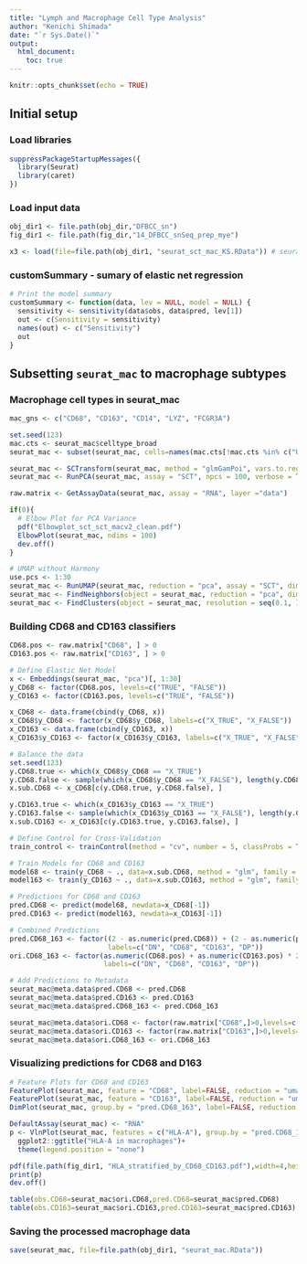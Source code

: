 ```yaml
---
title: "Lymph and Macrophage Cell Type Analysis"
author: "Kenichi Shimada"
date: "`r Sys.Date()`"
output:
  html_document:
    toc: true
---
```


```r
knitr::opts_chunk$set(echo = TRUE)
```

## Initial setup

### Load libraries
```r
suppressPackageStartupMessages({
  library(Seurat)
  library(caret)
})
```

### Load input data
```r
obj_dir1 <- file.path(obj_dir,"DFBCC_sn")
fig_dir1 <- file.path(fig_dir,"14_DFBCC_snSeq_prep_mye")

x3 <- load(file=file.path(obj_dir1, "seurat_sct_mac_KS.RData")) # seurat_mac
```

### customSummary - sumary of elastic net regression
```r
# Print the model summary
customSummary <- function(data, lev = NULL, model = NULL) {
  sensitivity <- sensitivity(data$obs, data$pred, lev[1])
  out <- c(Sensitivity = sensitivity)
  names(out) <- c("Sensitivity")
  out
}

```

## Subsetting `seurat_mac` to macrophage subtypes

### Macrophage cell types in seurat_mac

```r
mac_gns <- c("CD68", "CD163", "CD14", "LYZ", "FCGR3A")
```

```r
set.seed(123)
mac.cts <- seurat_mac$celltype_broad
seurat_mac <- subset(seurat_mac, cells=names(mac.cts[!mac.cts %in% c("Undetermined", "CTSK_TAM")]))

seurat_mac <- SCTransform(seurat_mac, method = "glmGamPoi", vars.to.regress = "mitoRatio", verbose = TRUE, variable.features.n = 3000)
seurat_mac <- RunPCA(seurat_mac, assay = "SCT", npcs = 100, verbose = TRUE)

raw.matrix <- GetAssayData(seurat_mac, assay = "RNA", layer ="data")

if(0){
  # Elbow Plot for PCA Variance
  pdf("Elbowplot_sct_sct_macv2_clean.pdf")
  ElbowPlot(seurat_mac, ndims = 100)
  dev.off()
}

# UMAP without Harmony
use.pcs <- 1:30
seurat_mac <- RunUMAP(seurat_mac, reduction = "pca", assay = "SCT", dims = use.pcs, verbose = TRUE)
seurat_mac <- FindNeighbors(object = seurat_mac, reduction = "pca", dims = use.pcs, assay = "SCT")
seurat_mac <- FindClusters(object = seurat_mac, resolution = seq(0.1, 1, 0.1))
```

### Building CD68 and CD163 classifiers
```r
CD68.pos <- raw.matrix["CD68", ] > 0
CD163.pos <- raw.matrix["CD163", ] > 0

# Define Elastic Net Model
x <- Embeddings(seurat_mac, "pca")[, 1:30]
y_CD68 <- factor(CD68.pos, levels=c("TRUE", "FALSE"))
y_CD163 <- factor(CD163.pos, levels=c("TRUE", "FALSE"))

x_CD68 <- data.frame(cbind(y_CD68, x))
x_CD68$y_CD68 <- factor(x_CD68$y_CD68, labels=c("X_TRUE", "X_FALSE"))
x_CD163 <- data.frame(cbind(y_CD163, x))
x_CD163$y_CD163 <- factor(x_CD163$y_CD163, labels=c("X_TRUE", "X_FALSE"))

# Balance the data
set.seed(123)
y.CD68.true <- which(x_CD68$y_CD68 == "X_TRUE")
y.CD68.false <- sample(which(x_CD68$y_CD68 == "X_FALSE"), length(y.CD68.true))
x.sub.CD68 <- x_CD68[c(y.CD68.true, y.CD68.false), ]

y.CD163.true <- which(x_CD163$y_CD163 == "X_TRUE")
y.CD163.false <- sample(which(x_CD163$y_CD163 == "X_FALSE"), length(y.CD163.true))
x.sub.CD163 <- x_CD163[c(y.CD163.true, y.CD163.false), ]

# Define Control for Cross-Validation
train_control <- trainControl(method = "cv", number = 5, classProbs = TRUE, summaryFunction = customSummary)

# Train Models for CD68 and CD163
model68 <- train(y_CD68 ~ ., data=x.sub.CD68, method = "glm", family = "binomial", trControl = train_control, metric = "Sensitivity")
model163 <- train(y_CD163 ~ ., data=x.sub.CD163, method = "glm", family = "binomial", trControl = train_control, metric = "Sensitivity")
```

```r
# Predictions for CD68 and CD163
pred.CD68 <- predict(model68, newdata=x_CD68[-1])
pred.CD163 <- predict(model163, newdata=x_CD163[-1])

# Combined Predictions
pred.CD68_163 <- factor((2 - as.numeric(pred.CD68)) + (2 - as.numeric(pred.CD163) * 2) + 1, 
                        labels=c("DN", "CD68", "CD163", "DP"))
ori.CD68_163 <- factor(as.numeric(CD68.pos) + as.numeric(CD163.pos) * 2 + 1, 
                       labels=c("DN", "CD68", "CD163", "DP"))

# Add Predictions to Metadata
seurat_mac@meta.data$pred.CD68 <- pred.CD68
seurat_mac@meta.data$pred.CD163 <- pred.CD163
seurat_mac@meta.data$pred.CD68_163 <- pred.CD68_163

seurat_mac@meta.data$ori.CD68 <- factor(raw.matrix["CD68",]>0,levels=c("TRUE","FALSE"))
seurat_mac@meta.data$ori.CD163 <- factor(raw.matrix["CD163",]>0,levels=c("TRUE","FALSE"))
seurat_mac@meta.data$ori.CD68_163 <- ori.CD68_163

```

### Visualizing predictions for CD68 and D163
```r
# Feature Plots for CD68 and CD163
FeaturePlot(seurat_mac, feature = "CD68", label=FALSE, reduction = "umap", raster=FALSE) + ggplot2::ggtitle("CD68 (raw expression)")
FeaturePlot(seurat_mac, feature = "CD163", label=FALSE, reduction = "umap", raster=FALSE) + ggplot2::ggtitle("CD163 (raw expression)")
DimPlot(seurat_mac, group.by = "pred.CD68_163", label=FALSE, reduction = "umap", raster=FALSE) + ggplot2::ggtitle("CD68 and CD163 Positivity (Prediction with GLM)")

DefaultAssay(seurat_mac) <- "RNA"
p <- VlnPlot(seurat_mac, features = c("HLA-A"), group.by = "pred.CD68_163") +
  ggplot2::ggtitle("HLA-A in macrophages")+
  theme(legend.position = "none")

pdf(file.path(fig_dir1, "HLA_stratified_by_CD68_CD163.pdf"),width=4,height=7)
print(p)
dev.off()

```

```r
table(obs.CD68=seurat_mac$ori.CD68,pred.CD68=seurat_mac$pred.CD68)
table(obs.CD163=seurat_mac$ori.CD163,pred.CD163=seurat_mac$pred.CD163)
```

### Saving the processed macrophage data
```r
save(seurat_mac, file=file.path(obj_dir1, "seurat_mac.RData"))
```
